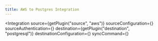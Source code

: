 ```yaml
---
title: AWS to Postgres Integration
---
```



<Integration
  source={getPlugin("source", "aws")}
  sourceConfiguration={<SourceConfiguration />}
  sourceAuthentication={<SourceAuthentication />}
  destination={getPlugin("destination", "postgresql")}
  destinationConfiguration={<DestinationConfiguration />}
  syncCommand={<SyncCommand />}
>
</Integration>
